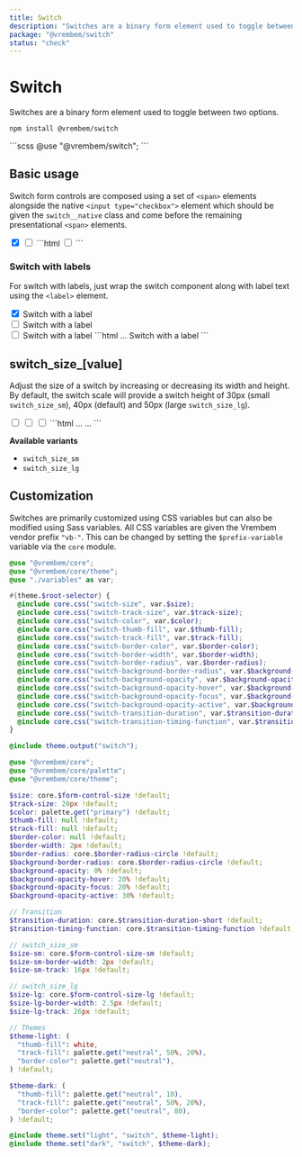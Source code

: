 ```yaml
---
title: Switch
description: "Switches are a binary form element used to toggle between two options."
package: "@vrembem/switch"
status: "check"
---
```



# Switch

Switches are a binary form element used to toggle between two options.

```sh
npm install @vrembem/switch
```

<CodeExample lang="scss">
  ```scss
  @use "@vrembem/switch";
  ```
</CodeExample>

## Basic usage

Switch form controls are composed using a set of `<span>` elements alongside the native `<input type="checkbox">` element which should be given the `switch__native` class and come before the remaining presentational `<span>` elements.

<CodeExample>
  <Fragment slot="output">
    <span class="switch">
      <input type="checkbox" class="switch__native" checked />
      <span class="switch__background">
        <span class="switch__track">
          <span class="switch__thumb"></span>
        </span>
      </span>
    </span>
    <span class="switch">
      <input type="checkbox" class="switch__native" />
      <span class="switch__background">
        <span class="switch__track">
          <span class="switch__thumb"></span>
        </span>
      </span>
    </span>
  </Fragment>
  ```html
  <span class="switch">
    <input type="checkbox" class="switch__native">
    <span class="switch__background">
      <span class="switch__track">
        <span class="switch__thumb"></span>
      </span>
    </span>
  </span>
  ```
</CodeExample>

### Switch with labels

For switch with labels, just wrap the switch component along with label text using the `<label>` element.

<CodeExample>
  <Fragment slot="output">
    <label class="display-inline-flex flex-align-center flex-gap-xs">
      <span class="switch">
        <input type="checkbox" class="switch__native" checked />
        <span class="switch__background">
          <span class="switch__track">
            <span class="switch__thumb"></span>
          </span>
        </span>
      </span>
      <span>Switch with a label</span>
    </label>
    <br />
    <label class="display-inline-flex flex-align-center flex-gap-xs">
      <span class="switch">
        <input type="checkbox" class="switch__native" />
        <span class="switch__background">
          <span class="switch__track">
            <span class="switch__thumb"></span>
          </span>
        </span>
      </span>
      <span>Switch with a label</span>
    </label>
    <br />
    <label class="display-inline-flex flex-align-center flex-gap-xs">
      <span class="switch">
        <input type="checkbox" class="switch__native" />
        <span class="switch__background">
          <span class="switch__track">
            <span class="switch__thumb"></span>
          </span>
        </span>
      </span>
      <span>Switch with a label</span>
    </label>
  </Fragment>
  ```html
  <label>
    <span class="switch">
      ...
    </span>
    <span>Switch with a label</span>
  </label>
  ```
</CodeExample>

## switch_size_[value]

Adjust the size of a switch by increasing or decreasing its width and height. By default, the switch scale will provide a switch height of 30px (small `switch_size_sm`), 40px (default) and 50px (large `switch_size_lg`).

<CodeExample>
  <Fragment slot="output">
    <span class="switch switch_size_sm">
      <input type="checkbox" class="switch__native" />
      <span class="switch__background">
        <span class="switch__track">
          <span class="switch__thumb"></span>
        </span>
      </span>
    </span>
    <span class="switch">
      <input type="checkbox" class="switch__native" />
      <span class="switch__background">
        <span class="switch__track">
          <span class="switch__thumb"></span>
        </span>
      </span>
    </span>
    <span class="switch switch_size_lg">
      <input type="checkbox" class="switch__native" />
      <span class="switch__background">
        <span class="switch__track">
          <span class="switch__thumb"></span>
        </span>
      </span>
    </span>
  </Fragment>
  ```html
  <span class="switch switch_size_sm">
    ...
  </span>

  <span class="switch switch_size_lg">
    ...
  </span>
  ```
</CodeExample>

**Available variants**

- `switch_size_sm`
- `switch_size_lg`

## Customization

Switches are primarily customized using CSS variables but can also be modified using Sass variables. All CSS variables are given the Vrembem vendor prefix `"vb-"`. This can be changed by setting the `$prefix-variable` variable via the `core` module.

<DocBlock name="CSS Variables" src="switch/src/_root.scss">

  ```scss
  @use "@vrembem/core";
  @use "@vrembem/core/theme";
  @use "./variables" as var;

  #{theme.$root-selector} {
    @include core.css("switch-size", var.$size);
    @include core.css("switch-track-size", var.$track-size);
    @include core.css("switch-color", var.$color);
    @include core.css("switch-thumb-fill", var.$thumb-fill);
    @include core.css("switch-track-fill", var.$track-fill);
    @include core.css("switch-border-color", var.$border-color);
    @include core.css("switch-border-width", var.$border-width);
    @include core.css("switch-border-radius", var.$border-radius);
    @include core.css("switch-background-border-radius", var.$background-border-radius);
    @include core.css("switch-background-opacity", var.$background-opacity);
    @include core.css("switch-background-opacity-hover", var.$background-opacity-hover);
    @include core.css("switch-background-opacity-focus", var.$background-opacity-focus);
    @include core.css("switch-background-opacity-active", var.$background-opacity-active);
    @include core.css("switch-transition-duration", var.$transition-duration);
    @include core.css("switch-transition-timing-function", var.$transition-timing-function);
  }

  @include theme.output("switch");
  ```
</DocBlock>

<DocBlock name="SCSS Variables" src="switch/src/_variables.scss">

  ```scss
  @use "@vrembem/core";
  @use "@vrembem/core/palette";
  @use "@vrembem/core/theme";

  $size: core.$form-control-size !default;
  $track-size: 20px !default;
  $color: palette.get("primary") !default;
  $thumb-fill: null !default;
  $track-fill: null !default;
  $border-color: null !default;
  $border-width: 2px !default;
  $border-radius: core.$border-radius-circle !default;
  $background-border-radius: core.$border-radius-circle !default;
  $background-opacity: 0% !default;
  $background-opacity-hover: 20% !default;
  $background-opacity-focus: 20% !default;
  $background-opacity-active: 30% !default;

  // Transition
  $transition-duration: core.$transition-duration-short !default;
  $transition-timing-function: core.$transition-timing-function !default;

  // switch_size_sm
  $size-sm: core.$form-control-size-sm !default;
  $size-sm-border-width: 2px !default;
  $size-sm-track: 16px !default;

  // switch_size_lg
  $size-lg: core.$form-control-size-lg !default;
  $size-lg-border-width: 2.5px !default;
  $size-lg-track: 26px !default;

  // Themes
  $theme-light: (
    "thumb-fill": white,
    "track-fill": palette.get("neutral", 50%, 20%),
    "border-color": palette.get("neutral"),
  ) !default;

  $theme-dark: (
    "thumb-fill": palette.get("neutral", 10),
    "track-fill": palette.get("neutral", 50%, 20%),
    "border-color": palette.get("neutral", 80),
  ) !default;

  @include theme.set("light", "switch", $theme-light);
  @include theme.set("dark", "switch", $theme-dark);
  ```
</DocBlock>
